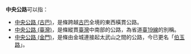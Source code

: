 '''中央公路'''可以指：

*[[中央公路_(古巴)|中央公路 (古巴)]]，是條跨越[[古巴|古巴]]全境的東西橫貫公路。
*[[中央公路_(臺灣)|中央公路 (臺灣)]]，是條縱貫[[臺灣|臺灣]]中南部的公路，為省道[[臺19線|臺19線]]的別稱。
*[[中央公路_(金門)|中央公路 (金門)]]，是條由金城連接起太武山之間的公路，今已更名「[[伯玉路|伯玉路]]」。

{{disambig|Z中|Cat=四字消歧义}}